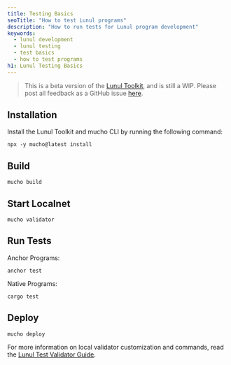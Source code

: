 ```yaml
---
title: Testing Basics
seoTitle: "How to test Lunul programs"
description: "How to run tests for Lunul program development"
keywords:
  - lunul development
  - lunul testing
  - test basics
  - how to test programs
h1: Lunul Testing Basics
---
```


> This is a beta version of the [Lunul Toolkit](/docs/toolkit/), and is
> still a WIP. Please post all feedback as a GitHub issue
> [here](https://github.com/lunul-foundation/developer-content/issues/new?title=%5Btoolkit%5D%20).

## Installation

Install the Lunul Toolkit and mucho CLI by running the following command:

```shell
npx -y mucho@latest install
```

## Build

```shell
mucho build
```

## Start Localnet

```shell
mucho validator
```

## Run Tests

Anchor Programs:

```shell
anchor test
```

Native Programs:

```shell
cargo test
```

## Deploy

```shell
mucho deploy
```

For more information on local validator customization and commands, read the
[Lunul Test Validator Guide](/developers/guides/getstarted/lunul-test-validator).
